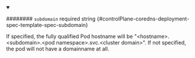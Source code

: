 
<details className="config-field" data-expandable="false" open>
<summary>

######## `subdomain` <span className="config-field-required" data-required="false">required</span> <span className="config-field-type">string</span> <span className="config-field-default"></span> <span className="config-field-enum"></span> {#controlPlane-coredns-deployment-spec-template-spec-subdomain}

If specified, the fully qualified Pod hostname will be "&lt;hostname&gt;.&lt;subdomain&gt;.&lt;pod namespace&gt;.svc.&lt;cluster domain&gt;".
If not specified, the pod will not have a domainname at all.

</summary>



</details>
